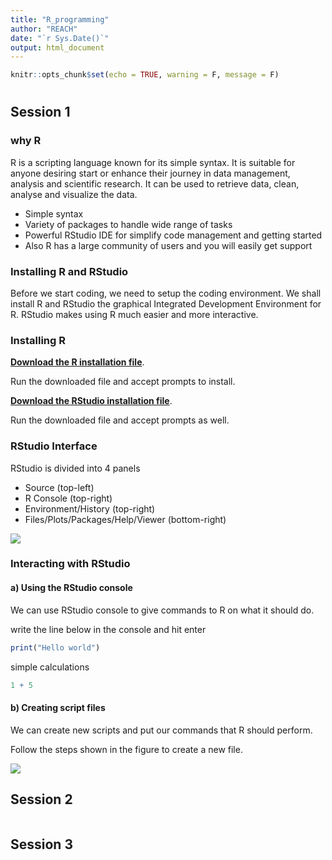 ```yaml
---
title: "R_programming"
author: "REACH"
date: "`r Sys.Date()`"
output: html_document
---
```


```r
knitr::opts_chunk$set(echo = TRUE, warning = F, message = F)
```

# {.tabset}

## Session 1 

### why R

R is a scripting language known for its simple syntax.
It is suitable for anyone desiring start or enhance their journey in
data management, analysis and scientific research. It can be used to
retrieve data, clean, analyse and visualize the data.

- Simple syntax
- Variety of packages to handle wide range of tasks
- Powerful RStudio IDE for simplify code management and getting started
- Also R has a large community of users and you will easily get support

### Installing R and RStudio

Before we start coding, we need to setup the coding environment. 
We shall install R and RStudio the graphical Integrated Development Environment for R.
RStudio makes using R much easier and more interactive.

### Installing R

**[Download the R installation file](https://cran.r-project.org/bin/windows/base/)**.

Run the downloaded file and accept prompts to install.

**[Download the RStudio installation file](https://posit.co/download/rstudio-desktop/)**.

Run the downloaded file and accept prompts as well.

### RStudio Interface

RStudio is divided into 4 panels

- Source (top-left)
- R Console (top-right)
- Environment/History (top-right)
- Files/Plots/Packages/Help/Viewer (bottom-right)

![](../img/interface.png)

### Interacting with RStudio

#### a) Using the RStudio console

We can use RStudio console to give commands to R on what it should do.

write the line below in the console and hit enter

```r
print("Hello world")
```

simple calculations
```r
1 + 5
```

#### b) Creating script files

We can create new scripts and put our commands that R should perform.

Follow the steps shown in the figure to create a new file.

![](../img/new_file.png)

## Session 2


```r

```

## Session 3


```r

```
